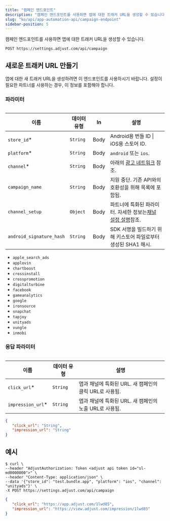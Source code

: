 ```yaml
---
title: "캠페인 엔드포인트"
description: "캠페인 엔드포인트를 사용하면 앱에 대한 트래커 URL을 생성할 수 있습니다."
slug: "ko/api/app-automation-api/campaign-endpoint"
sidebar-position: 5
---
```


캠페인 엔드포인트를 사용하면 앱에 대한 트래커 URL을 생성할 수 있습니다.

```http
POST https://settings.adjust.com/api/campaign
```

## 새로운 트래커 URL 만들기

앱에 대한 새 트래커 URL을 생성하려면 이 엔드포인트를 사용하시기 바랍니다. 설정이 필요한 파트너를 사용하는 경우, 이 정보를 포함해야 합니다.

### 파라미터

<Table>

| 이름                     | 데이터 유형 | In   | 설명                                                                                                   |
| ------------------------ | ----------- | ---- | ------------------------------------------------------------------------------------------------------ |
| `store_id`\*             | `String`    | Body | Android용 번들 ID \| iOS용 스토어 ID.                                                                  |
| `platform`\*             | `String`    | Body | `android` 또는 `ios`.                                                                                  |
| `channel`\*              | `String`    | Body | 아래의 [광고 네트워크](#ad-networks) 참조.                                                             |
| `campaign_name`          | `String`    | Body | 지원 중단. 기존 API와의 호환성을 위해 목록에 포함됨.                                                   |
| `channel_setup`          | `Object`    | Body | 파트너에 특화된 파라미터. 자세한 정보는[채널 설정 설명](/ko/api/app-automation-api/channel-setup)참조. |
| `android_signature_hash` | `String`    | Body | SDK 서명을 빌드하기 위해 키스토어 파일로부터 생성된 SHA1 해시.                                         |

</Table> <Accordion title="광고 네트워크">

-  `apple_search_ads`
-  `applovin`
-  `chartboost`
-  `crossinstall`
-  `crosspromotion`
-  `digitalturbine`
-  `facebook`
-  `gameanalytics`
-  `google`
-  `ironsource`
-  `snapchat`
-  `tapjoy`
-  `unityads`
-  `vungle`
-  `inmobi`

</Accordion>

### 응답 파라미터

<Table>

| 이름               | 데이터 유형 | 설명                                                   |
| ------------------ | ----------- | ------------------------------------------------------ |
| `click_url`\*      | `String`    | 앱과 채널에 특화된 URL. 새 캠페인의 클릭 URL로 사용됨. |
| `impression_url`\* | `String`    | 앱과 채널에 특화된 URL. 새 캠페인의 노출 URL로 사용됨. |

</Table>

```json
{
   "click_url": "String",
   "impression_url": "String"
}
```

## 예시

```console
$ curl \
--header "AdjustAuthorization: Token <adjust api token id="sl-md0000000">" \
--header "Content-Type: application/json" \
--data '{"store_id": "test.bundle.app", "platform": "ios", "channel": "unityads"}' \
-X POST https://settings.adjust.com/api/campaign
```

```json
{
   "click_url": "https://app.adjust.com/1lwd85",
   "impression_url": "https://view.adjust.com/impression/1lwd85"
}
```
